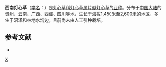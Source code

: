 {{Infraspeciesbox
| image = 
| image_caption = 
| status = 
| status_system = 
| genus = Juncus 
| species = inflexus
| varietas = austro-occidentalis
| authority = [[吴国芳|K. F. Wu]]
}}

'''西南灯心草'''（[[学名|学名]]：{{lang|la|''Juncus inflexus'' subsp. ''austro-occidentalis''}}）是[[灯心草科|灯心草科]][[灯心草属|灯心草属]][[片髓灯心草|片髓灯心草]]的[[亚种|亚种]]。分布于[[中国大陆|中国大陆]]的[[贵州|贵州]]、[[云南|云南]]、[[广西|广西]]、[[西藏|西藏]]、[[四川|四川]]等地，生长于海拔1,450米至2,600米的地区，多生于沼泽和林地水沟边，目前尚未由人工引种栽培。

== 参考文献 ==
<div class="references-small">
* {{cite web| url =http://www.bioinfo.cn/db05/KmzwSpecies.php?action=view&id=25185| title =西南灯心草（亚种）| work =《中国高等植物数据库全库》| publisher =中国科学院微生物研究所| author =昆明植物研究所| accessdate =2009-02-25| deadurl =yes| archiveurl =https://web.archive.org/web/20160305080858/http://www.bioinfo.cn/db05/KmzwSpecies.php?action=view&id=25185| archivedate =2016-03-05| df =}}
</div>
{{Taxonbar|from=Q18232675}}

[[Category:灯心草属|X]]


{{植物小作品}}